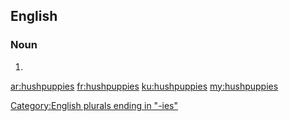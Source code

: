 ==English==

===Noun===
{{head|en|plural}}

# {{plural of|hushpuppy|lang=en}}

[[Category:English plurals ending in "-ies"]]

[[ar:hushpuppies]]
[[fr:hushpuppies]]
[[ku:hushpuppies]]
[[my:hushpuppies]]